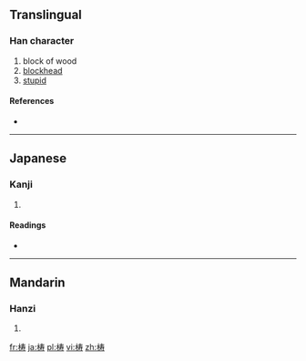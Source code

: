 {{also|檮}}
==Translingual==

===Han character===
{{Han char|rn=75|rad=木|as=07|sn=11|four=|canj=木手大戈 (DQKI)}}

# block of wood
# [[blockhead]]
# [[stupid]]

====References====
* {{Han ref|kx=0531.131|hdz=21209.041|uh=68BC|ud=26812}}

----

==Japanese==

===Kanji===
{{ja-kanji|grade=|rs=木07}}

# {{defn|lang=ja|sort=木07}}

====Readings====
* {{ja-readings|on=[[とう]] (tō)|kun=[[きりかぶ]] (kirikabu), [[おろか]] (oroka), [[つく]] (tsuku)}}

----

==Mandarin==

===Hanzi===
{{cmn-hanzi|tra=檮|pin=[[dǎo]] ([[dao3]]), [[táo]] ([[tao2]])|wg=tao<sup>3</sup>, t'ao<sup>2</sup>}}

# {{defn|lang=cmn|sort=木07}}

[[fr:梼]]
[[ja:梼]]
[[pl:梼]]
[[vi:梼]]
[[zh:梼]]